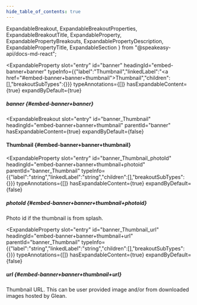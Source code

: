 ```yaml
---
hide_table_of_contents: true
---
```

  ExpandableBreakout,
  ExpandableBreakoutProperties,
  ExpandableBreakoutTitle,
  ExpandableProperty,
  ExpandablePropertyBreakouts,
  ExpandablePropertyDescription,
  ExpandablePropertyTitle,
  ExpandableSection
} from "@speakeasy-api/docs-md-react";

<ExpandableSection>

<ExpandableProperty
  slot="entry"
  id="banner"
  headingId="embed-banner+banner"
  typeInfo={{"label":"Thumbnail","linkedLabel":"<a href=\"#embed-banner+banner+thumbnail\">Thumbnail</a>","children":[],"breakoutSubTypes":{}}}
  typeAnnotations={[]}
  hasExpandableContent={true}
  expandByDefault={true}
>

<ExpandablePropertyTitle slot="title">

##### banner \{#embed-banner+banner\}

</ExpandablePropertyTitle>

<ExpandablePropertyBreakouts slot="breakouts">

<ExpandableBreakout
  slot="entry"
  id="banner_Thumbnail"
  headingId="embed-banner+banner+thumbnail"
  parentId="banner"
  hasExpandableContent={true}
  expandByDefault={false}
>

<ExpandableBreakoutTitle slot="title">

#### Thumbnail \{#embed-banner+banner+thumbnail\}

</ExpandableBreakoutTitle>

<ExpandableBreakoutProperties slot="properties">

<ExpandableProperty
  slot="entry"
  id="banner_Thumbnail_photoId"
  headingId="embed-banner+banner+thumbnail+photoid"
  parentId="banner_Thumbnail"
  typeInfo={{"label":"string","linkedLabel":"string","children":[],"breakoutSubTypes":{}}}
  typeAnnotations={[]}
  hasExpandableContent={true}
  expandByDefault={false}
>

<ExpandablePropertyTitle slot="title">

##### photoId \{#embed-banner+banner+thumbnail+photoid\}

</ExpandablePropertyTitle>

<ExpandablePropertyDescription slot="description">

Photo id if the thumbnail is from splash.

</ExpandablePropertyDescription>

</ExpandableProperty>

<ExpandableProperty
  slot="entry"
  id="banner_Thumbnail_url"
  headingId="embed-banner+banner+thumbnail+url"
  parentId="banner_Thumbnail"
  typeInfo={{"label":"string","linkedLabel":"string","children":[],"breakoutSubTypes":{}}}
  typeAnnotations={[]}
  hasExpandableContent={true}
  expandByDefault={false}
>

<ExpandablePropertyTitle slot="title">

##### url \{#embed-banner+banner+thumbnail+url\}

</ExpandablePropertyTitle>

<ExpandablePropertyDescription slot="description">

Thumbnail URL. This can be user provided image and/or from downloaded images hosted by Glean.

</ExpandablePropertyDescription>

</ExpandableProperty>

</ExpandableBreakoutProperties>

</ExpandableBreakout>

</ExpandablePropertyBreakouts>

</ExpandableProperty>

</ExpandableSection>